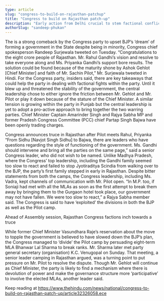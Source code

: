```yaml
---
type: article
slug: "congress-to-build-on-rajasthan-patchup"
title: "Congress to build on Rajasthan patch-up"
description: "Early action from Delhi crucial to stem factional conflicts, say leaders."
authorSlug: "sandeep-phukan"
---
```


The 
 is a strong comeback by the Congress party to upset BJP’s ‘dream’ of forming a government in the State despite being in minority, Congress chief spokesperson Randeep Surjewala tweeted on Tuesday.
“Congratulations to the eight crore people of Rajasthan. Mr. Rahul Gandhi’s vision and resolve to take everyone along and Ms. Priyanka Gandhi’s support bore results. The solution could be found because of the maturity shone by Ashok Gehlot [Chief Minister] and faith of Mr. Sachin Pilot,” Mr. Surjewala tweeted in Hindi.
For the Congress party, insiders said, there are key takeaways that could help the party in dealing with factional fights within the party.
Until it blew up and threatened the stability of the government, the central leadership chose to either ignore the friction between Mr. Gehlot and Mr. Pilot or play it down because of the stature of the Chief Minister. 
A similar tension is growing within the party in Punjab but the central leadership is yet to adopt a pro-active approach to bring together the two warring parties. Chief Minister Captain Amarinder Singh and Rajya Sabha MP and former Pradesh Congress Committee (PCC) chief Partap Singh Bajwa have been openly trading charges.
 

Congress announces truce in Rajasthan after Pilot meets Rahul, Priyanka 
“From Sidhu [Navjot Singh Sidhu] to Bajwa, there are leaders who have questions regarding the style of functioning of the government. Ms. Gandhi should intervene and bring all the parties on the same page,” said a senior Congress leader, who did not wish to be named.
Unlike Madhya Pradesh, where the Congress’ top leadership, including the Gandhi family seemed too slow to react and failed to stop Jyotiraditya Scindia from walking over to the BJP, the party’s first family stepped in early in Rajasthan. Despite bitter statements from both the camps, the Congress leadership, including Ms. Vadra, kept channels of communication with Mr. Pilot open.
“In M.P. too, if Soniaji had met with all the MLAs as soon as the first attempt to break them away by bringing them to the Gurgaon hotel took place, our government may not have fallen. We were too slow to react,” a Rajya Sabha member said. 
The Congress is said to have ‘exploited’ the divisions in both the BJP as well as the Pilot camp.
 

Ahead of Assembly session, Rajasthan Congress factions inch towards a truce

While former Chief Minister Vasundhara Raje’s reservation about the move to topple the government is believed to have slowed down the BJP’s plan, the Congress managed to ‘divide’ the Pilot camp by persuading eight-term MLA Bhanwar Lal Sharma to break ranks. Mr. Sharma later met party general secretary (organisation) K.C. Venugopal on Sunday. That meeting, a senior leader camping in Rajasthan argued, was a turning point to put pressure on Mr. Pilot to resolve the dispute. 
Though Mr. Gehlot will continue as Chief Minister, the party is likely to find a mechanism where there is devolution of power and make the governance structure more ‘participative’ to involve the elected MLAs, another leader said.

Keep reading at https://www.thehindu.com/news/national/congress-to-build-on-rajasthan-patch-up/article32326058.ece
